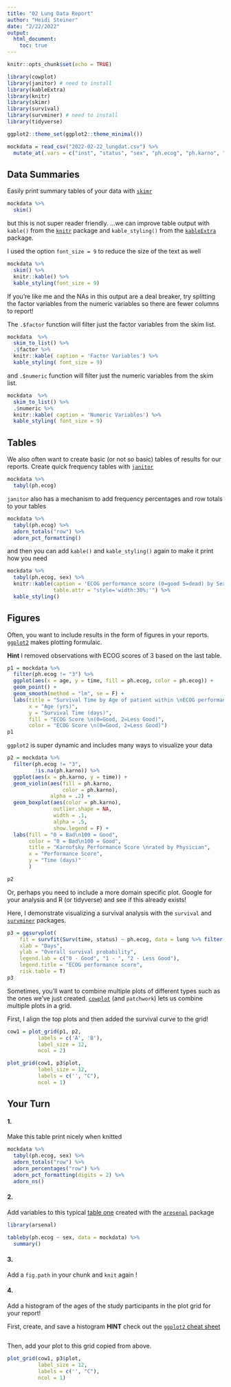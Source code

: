 ```yaml
---
title: "02 Lung Data Report"
author: "Heidi Steiner"
date: "2/22/2022"
output:
  html_document: 
    toc: true
---
```


```r
knitr::opts_chunk$set(echo = TRUE)

library(cowplot)
library(janitor) # need to install 
library(kableExtra)
library(knitr)
library(skimr)
library(survival)
library(survminer) # need to install
library(tidyverse)

ggplot2::theme_set(ggplot2::theme_minimal())

```


```r
mockdata = read_csv("2022-02-22_lungdat.csv") %>% 
  mutate_at(.vars = c("inst", "status", "sex", "ph.ecog", "ph.karno", "pat.karno"),.funs = as.factor)
```

## Data Summaries 

Easily print summary tables of your data with [`skimr`](https://docs.ropensci.org/skimr/)

```r
mockdata %>%  
  skim()
```


but this is not super reader friendly. ...we can improve table output with `kable()` from the [`knitr`](https://yihui.org/knitr/) package and `kable_styling()` from the [`kableExtra`](https://haozhu233.github.io/kableExtra/) package. 

I used the option `font_size = 9` to reduce the size of the text as well 


```r
mockdata %>% 
  skim() %>% 
  knitr::kable() %>% 
  kable_styling(font_size = 9)
```


If you're like me and the NAs in this output are a deal breaker, try splitting the factor variables from the numeric variables so there are fewer columns to report! 

The `.$factor` function will filter just the factor variables from the skim list.

```r
mockdata  %>% 
  skim_to_list() %>% 
  .$factor %>% 
  knitr::kable( caption = 'Factor Variables') %>% 
  kable_styling( font_size = 9)
```

and `.$numeric` function will filter just the numeric variables from the skim list.


```r
mockdata  %>% 
  skim_to_list() %>% 
  .$numeric %>% 
  knitr::kable( caption = 'Numeric Variables') %>% 
  kable_styling( font_size = 9)
```

## Tables 

We also often want to create basic (or not so basic) tables of results for our reports. Create quick frequency tables with [`janitor`](https://garthtarr.github.io/meatR/janitor.html)


```r
mockdata %>% 
  tabyl(ph.ecog)
```

`janitor` also has a mechanism to add frequency percentages and row totals to your tables 

```r
mockdata %>% 
  tabyl(ph.ecog) %>% 
  adorn_totals("row") %>%
  adorn_pct_formatting()
```

and then you can add `kable()` and `kable_styling()` again to make it print how you need 

```r
mockdata %>% 
  tabyl(ph.ecog, sex) %>%
  knitr::kable(caption = 'ECOG performance score (0=good 5=dead) by Sex (Male=1 Female=2)',
               table.attr = "style='width:30%;'") %>% 
  kable_styling()
```

## Figures 

Often, you want to include results in the form of figures in your reports. [`ggplot2`](https://ggplot2.tidyverse.org/) makes plotting formulaic. 

**Hint** I removed observations with ECOG scores of 3 based on the last table. 

```r
p1 = mockdata %>% 
  filter(ph.ecog != "3") %>% 
  ggplot(aes(x = age, y = time, fill = ph.ecog, color = ph.ecog)) +
  geom_point() +
  geom_smooth(method = "lm", se = F) +
  labs(title = "Survival Time by Age of patient within \nECOG performance score groups",
       x = "Age (yrs)",
       y = "Survival Time (days)",
       fill = "ECOG Score \n(0=Good, 2=Less Good)",
       color = "ECOG Score \n(0=Good, 2=Less Good)")
p1 
```

`ggplot2` is super dynamic and includes many ways to visualize your data

```r
p2 = mockdata %>% 
  filter(ph.ecog != "3",
         !is.na(ph.karno)) %>% 
  ggplot(aes(x = ph.karno, y = time)) +
  geom_violin(aes(fill = ph.karno,
                  color = ph.karno),
              alpha = .2) +
  geom_boxplot(aes(color = ph.karno),
               outlier.shape = NA,
               width = .1,
               alpha = .5,
               show.legend = F) +
  labs(fill = "0 = Bad\n100 = Good",
       color = "0 = Bad\n100 = Good",
       title = "Karnofsky Performance Score \nrated by Physician",
       x = "Performance Score",
       y = "Time (days)"
       )

p2
```

Or, perhaps you need to include a more domain specific plot. Google for your analysis and R (or tidyverse) and see if this already exists! 

Here, I demonstrate visualizing a survival analysis with the `survival` and [`survminer`](https://rpkgs.datanovia.com/survminer/index.html) packages. 

```r
p3 = ggsurvplot(
    fit = survfit(Surv(time, status) ~ ph.ecog, data = lung %>% filter(ph.ecog != "3")), 
    xlab = "Days", 
    ylab = "Overall survival probability",
    legend.lab = c("0 - Good", "1 - ", "2 - Less Good"),
    legend.title = "ECOG performance score",
    risk.table = T)
p3
```
Sometimes, you'll want to combine multiple plots of different types such as the ones we've just created. [`cowplot`](https://cran.r-project.org/web/packages/cowplot/vignettes/introduction.html) (and `patchwork`) lets us combine multiple plots in a grid. 

First, I align the top plots and then added the survival curve to the grid! 

```r
cow1 = plot_grid(p1, p2,
          labels = c('A', 'B'), 
          label_size = 12,
          ncol = 2)

plot_grid(cow1, p3$plot, 
          label_size = 12,
          labels = c('', "C"),
          ncol = 1)
```


## Your Turn

#### 1. 

Make this table print nicely when knitted

```r
mockdata %>% 
  tabyl(ph.ecog, sex) %>% 
  adorn_totals("row") %>%
  adorn_percentages("row") %>%
  adorn_pct_formatting(digits = 2) %>%
  adorn_ns() 
```

#### 2. 

Add variables to this typical [table one](https://thomaselove.github.io/432-notes/building-table-1.html#two-examples-from-the-new-england-journal-of-medicine) created with the [`aresenal`](https://mayoverse.github.io/arsenal/reference/arsenal.html) package

```r
library(arsenal)

tableby(ph.ecog ~ sex, data = mockdata) %>% 
  summary()
```


#### 3. 

Add a `fig.path` in your \ref{setup} chunk and `knit` again !


#### 4. 

Add a histogram of the ages of the study participants in the plot grid for your report!

First, create, and save a histogram **HINT** check out the [`ggplot2` cheat sheet](https://www.rstudio.com/resources/cheatsheets/)

```r

```

Then, add your plot to this grid copied from above. 

```r
plot_grid(cow1, p3$plot, 
          label_size = 12,
          labels = c('', "C"),
          ncol = 1)
```

